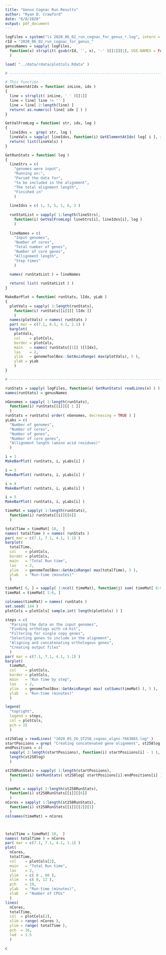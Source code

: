 ```yaml
---
title: "Genus Cognac Run Results"
author: "Ryan D. Crawford"
date: "6/8/2020"
output: pdf_document
---
```


```r

logFiles = system("ls 2020_06_02_run_cognac_for_genus_*.log", intern = TRUE )
rId = "2020_06_02_run_cognac_for_genus_"
genusNames = sapply( logFiles, 
  function(x) strsplit( gsub(rId, '', x), '-' )[[1]][1], USE.NAMES = FALSE
  )

load( "../data/rdata/plotCols.Rdata" )

# ------------------------------------------------------------------------------

# This function 
GetElementAtIdx = function( inLine, idx )
{
  line = strsplit( inLine, ' ' )[[1]]
  line = line[ line != '' ]
  line = line[ 2:length(line) ]
  return( as.numeric( line[ idx ] ) )
}

GetValFromLog = function( str, idx, log )
{
  lineIdxs =  grep( str, log )
  lineVals = sapply( lineIdxs, function(i) GetElementAtIdx( log[ i ], idx ) )
  return( list(lineVals) )
}

GetRunStats = function( log )
{
  lineStrs = c( 
    "genomes were input", 
    "Running on:", 
    "Parsed the data for", 
    "to be included in the alignment", 
    "The total alignment length",
    "Finished in"
    )
  
  lineIdxs = c( 1, 3, 5, 1, 6, 3 )
  
  runStatList = sapply( 1:length(lineStrs),
    function(i) GetValFromLog( lineStrs[i], lineIdxs[i], log )
    )
  
  lineNames = c(
    "Input genomes", 
    "Number of cores", 
    "Total number of genes",
    "Number of core genes", 
    "Allignment length",
    "Step times"
    )
  
  names( runStatList ) = lineNames

  return( list( runStatList ) )
}

MakeBarPlot = function( runStats, lIdx, yLab )
{
  plotVals = sapply( 1:length(runStats), 
    function(i) runStats[[i]][[ lIdx ]] 
    )
  names(plotVals) = names( runStats )
  par( mar = c(7.1, 8.5, 4.1, 1.1) )
  barplot(
    plotVals,
    col    = plotCols,
    border = plotCols,
    main   = names( runStats[[1]] )[lIdx],
    las    = 2,
    ylim   = genomeToolBox::GetAxisRange( max(plotVals), 5 ),
    ylab = yLab
    )
}

# ------------------------------------------------------------------------------

runStats = sapply( logFiles, function(x) GetRunStats( readLines(x) ) )
names(runStats) = genusNames

nGenomes = sapply( 1:length(runStats), 
  function(i) runStats[[i]][[ 1 ]] 
  )
runStats = runStats[ order( nGenomes, decreasing = TRUE ) ]
yLabs = c(
  "Number of genomes", 
  "Number of cores", 
  "Number of genes",
  "Number of core genes", 
  "Allignment length (amino acid residues)"
  )

```



```r
i = 1
MakeBarPlot( runStats, i, yLabs[i] )
```

```r
i = 3
MakeBarPlot( runStats, i, yLabs[i] )
```

```r
i = 4
MakeBarPlot( runStats, i, yLabs[i] )
```

```r
i = 5
MakeBarPlot( runStats, i, yLabs[i] )
```


```r

timeMat = sapply( 1:length(runStats), 
  function(i) runStats[[i]][[6]]
  )

totalTime = timeMat[ 10,  ]
names( totalTime ) = names( runStats )
par( mar = c(7.1, 7.1, 4.1, 1.1) )
barplot(
  totalTime,
  col    = plotCols,
  border = plotCols,
  main   = "Total Run time",
  las    = 2,
  ylim   = genomeToolBox::GetAxisRange( max(totalTime), 5 ),
  ylab   = "Run-time (minutes)"
  )
```


```r

timeMat[ 6, ] = sapply( 1:ncol( timeMat), function(j) sum( timeMat[ 6:9, j] ) )
timeMat = timeMat[ 1:6, ]

colnames(timeMat) = names( runStats )
set.seed( 144 )
plotCols = plotCols[ sample.int( length(plotCols) ) ]

steps = c(
  "Parsing the data on the input genomes",
  "Finding orthologs with cd-hit",
  "Filtering for single copy genes",
  "Selecting genes to include in the alignment",
  "Aligning and concatenating orthologous genes",
  "Creating output files"
  )
par( mar = c(7.1, 7.1, 4.1, 1.1) )
barplot(
  timeMat,
  col    = plotCols,
  border = plotCols,
  main   = "Run time by step",
  las    = 2,
  ylim   = genomeToolBox::GetAxisRange( max( colSums(timeMat) ), 5 ),
  ylab   = "Run-time (minutes)"
  )

legend( 
  "topright",
  legend = steps,
  col = plotCols,
  pch = 15
  )

```


```r

st258log = readLines( "2020_05_26_ST258_cognac_algns-7663865.log" )
startPosiions = grep( "Creating concatenated gene alignment", st258log )
endPositions = c( 
  sapply( 2:length(startPosiions), function(i) startPosiions[i] - 1 ),
  length(st258log)
  )

st258RunStats = sapply( 1:length(startPosiions), 
  function(i) GetRunStats( st258log[ startPosiions[i]:endPositions[i] ] )
  )

timeMat = sapply( 1:length(st258RunStats), 
  function(i) st258RunStats[[i]][[6]]
  )
nCores = sapply( 1:length(st258RunStats),
  function(i) st258RunStats[[i]][[2]][1]
  )
colnames(timeMat) = nCores



totalTime = timeMat[ 10,  ]
names( totalTime ) = nCores
par( mar = c(7.1, 7.1, 4.1, 1.1) )
plot(
  nCores,
  totalTime,
  col    = plotCols[2],
  main   = "Total Run time",
  las    = 2,
  ylim   = c( 0 , 60 ),
  xlim   = c( 0, 12 ),
  pch    = 19,
  ylab   = "Run-time (minutes)",
  xlab   = "Number of CPUs"
  )
lines(
  nCores,
  totalTime,
  col  = plotCols[2], 
  xlim = range( nCores ), 
  ylim = range( totalTime ),
  pch  = 16,
  lwd  = 1.5
  )

```


```r

c
```